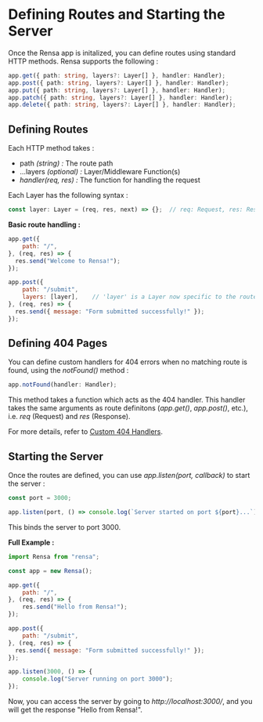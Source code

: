 # Defining Routes and Starting the Server

Once the Rensa app is initalized, you can define routes using standard HTTP methods. Rensa supports the following :
```ts
app.get({ path: string, layers?: Layer[] }, handler: Handler);
app.post({ path: string, layers?: Layer[] }, handler: Handler);
app.put({ path: string, layers?: Layer[] }, handler: Handler);
app.patch({ path: string, layers?: Layer[] }, handler: Handler);
app.delete({ path: string, layers?: Layer[] }, handler: Handler);
```

## Defining Routes

Each HTTP method takes :
- path _(string) :_ The route path
- ...layers _(optional) :_ Layer/Middleware Function(s)
- _handler(req, res) :_ The function for handling the request

Each Layer has the following syntax :
```ts
const layer: Layer = (req, res, next) => {};  // req: Request, res: Response, next: callback to call the next Layer/handler
```

**Basic route handling :**
```js
app.get({
    path: "/",
}, (req, res) => {
  res.send("Welcome to Rensa!");
});

app.post({
    path: "/submit",
    layers: [layer],    // 'layer' is a Layer now specific to the route POST /submit
}, (req, res) => {
  res.send({ message: "Form submitted successfully!" });
});
```

## Defining 404 Pages
You can define custom handlers for 404 errors when no matching route is found, using the _notFound()_ method :
```ts
app.notFound(handler: Handler);
```
This method takes a function which acts as the 404 handler. This handler takes the same arguments as route definitons (_app.get()_, _app.post()_, etc.), i.e. _req_ (Request) and _res_ (Response).

For more details, refer to [Custom 404 Handlers](/docs/custom-404-handlers).

## Starting the Server

Once the routes are defined, you can use _app.listen(port, callback)_ to start the server :
```js
const port = 3000;

app.listen(port, () => console.log(`Server started on port ${port}...`));
```

This binds the server to port 3000.

**Full Example :**
```js
import Rensa from "rensa";

const app = new Rensa();

app.get({
    path: "/",
}, (req, res) => {
    res.send("Hello from Rensa!");
});

app.post({
    path: "/submit",
}, (req, res) => {
  res.send({ message: "Form submitted successfully!" });
});

app.listen(3000, () => {
    console.log("Server running on port 3000");
});

```

Now, you can access the server by going to _http://localhost:3000/_, and you will get the response "Hello from Rensa!".
